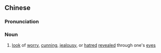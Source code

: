 {{also|黧鸡}}
==Chinese==
{{zh-forms|s=黧鸡}}

===Pronunciation===
{{zh-pron
|m=líjī
|cat=n
}}

===Noun===
{{zh-noun}}

# [[look]] of [[worry]], [[cunning]], [[jealousy]], or [[hatred]] [[reveal]]ed through one's [[eyes]]